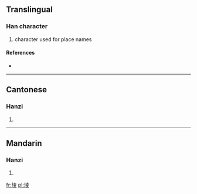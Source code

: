 ==Translingual==

===Han character===
{{Han char|rn=32|rad=土|as=08|sn=11|four=4414<sub>7</sub>|canj=土土金水 (GGCE)}}

# character used for place names

====References====
* {{Han ref|kx=0232.181|hdz=10449.020|uh=580E|ud=22542|bh=D4C2|bd=54466}}

----

==Cantonese==

===Hanzi===
{{yue-hanzi|jyut=|y=ling4}}

# {{defn|Cantonese|sort=土08}}

----

==Mandarin==

===Hanzi===
{{cmn-hanzi|pin=[[lèng]] ([[leng4]])|wg=leng<sup>4</sup>}}

# {{defn|Mandarin|sort=土08}}

[[fr:堎]]
[[pl:堎]]